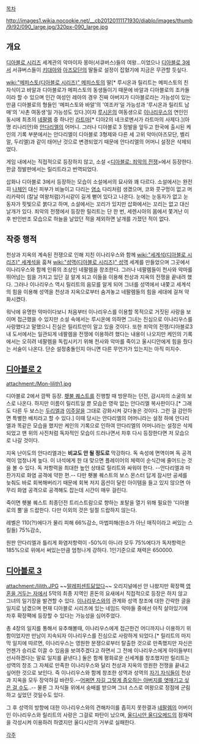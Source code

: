[[목차]]

http://images1.wikia.nocookie.net/__cb20120111171930/diablo/images/thumb/9/92/090_large.jpg/320px-090_large.jpg

== 개요 ==
[[디아블로 시리즈]] 세계관의 악마이자 몽마(서큐버스)들의 여왕...이었으나 [[디아블로 3]]에서 서큐버스들이 [[키대아]]와 [[아즈모단]]의 딸들로 설정이 잡혔기에 지금은 무관할 듯싶다.

[[wiki:"메피스토(디아블로 시리즈)" 메피스토]]의 딸[* 루시온과 릴리트는 메피스토의 친자식이고 바알과 디아블로가 메피스토의 동생들이기 때문에 바알과 디아블로의 조카들이라 할 수 있으며 인간 여성인 레아의 경우 진짜 아버지가 디아블로라는 가능성이 있는 만큼 디아블로의 형들인 '메피스토와 바알'의 '여조카'일 가능성과 '루시온과 릴리트 남매'의 '사촌 여동생'일 가능성도 있다.]이자 [[루시온]]의 여동생으로 [[이나리우스]]의 연인인 동시에 최초의 [[네팔렘]] 중 하나인 [[라트마]][* 디아2의 네크로멘서가 라트마의 사제다.](아명 리나리안)와 [[안다리엘]]의 어머니. 그러나 디아블로 3 정발을 앞두고 한국에 출시된 케인의 기록 부분에서는 안다리엘이 디아블로 3형제와 다른 세 고위 악마(아즈모단, 벨리알, 두리엘)과 같이 태어난 것으로 변경되었기 때문에 안다리엘의 어머니 설정은 삭제되었다.

게임 내에서는 직접적으로 등장하지 않고, 소설 <[[디아블로: 죄악의 전쟁]]>에서 등장한다. 한글 정발판에서는 릴리트라고 번역되었다.

삽화나 디아블로 3에서 등장하는 모습이 소설에서의 묘사와 꽤 다르다. 소설에서는 완전히 [[나체]]인 대신 피부가 비늘이고 다리는 [[염소]] 다리처럼 생겼으며, 코와 콧구멍이 없고 머리카락이 (칼날 여왕처럼)가시같이 길게 뻗어 있다고 나온다. 눈에는 눈동자가 없고 눈동자가 핏빛으로 붉다고 하며, 소설에서는 꼬리가 있지만 삽화에서는 꼬리는 없고 대신 날개가 있다. 죄악의 전쟁에서 등장한 릴리트는 단 한 번, 세렌시아의 몸에서 쫓겨난 이후 반인반조 모습으로 하늘을 날았던 적을 제외하면 날개를 가졌던 적이 없다.

== 작중 행적 ==
천상과 지옥의 계속된 전쟁으로 인해 지친 이나리우스와 함께 [[wiki:"세계석(디아블로 시리즈)" 세계석]]을 훔쳐 [[wiki:"성역(디아블로 시리즈)" 성역]] 세계를 만들었으며 그곳에서 이나리우스와 함께 인류의 조상인 네팔렘을 창조한다. 그러나 네팔렘들이 천사와 악마를 뛰어넘는 힘을 가지고 있단 걸 알게 되고 이들을 이용해 천상과 지옥의 전쟁을 끝내려 했다. 그러나 이나리우스 역시 릴리트의 음모를 알게 되어 그녀를 성역에서 내쫓고 세계석의 힘을 이용해 성역을 천상과 지옥으로부터 숨겨놓고 네팔렘들의 힘을 세대에 걸쳐 약화시켰다.

워낙에 유명한 악마이다보니 처음부터 이나리우스를 이용할 목적으로 거짓된 사랑을 보이며 접근했을 수 있지만 소설 속에서는 루시온에 의하면 그녀는 진심으로 이나리우스를 사랑했다고 말했으니 진실은 릴리트만이 알고 있을 것이다. 또한 죄악의 전쟁/디아블로3 내 도서에서는 일관되게 네팔렘을 전쟁에 이용하려 했다는 내용이 나오지만 케인의 기록에서는 오히려 네팔렘을 독립시키기 위해 천사와 악마를 죽이고 울시디안에게 힘을 줬다는 서술이 나온다. 단순 설정충돌인지 아니면 다른 무언가가 있는지는 아직 미지수.

== [[디아블로 2]] ==
attachment:/Mon-lilith1.jpg

디아블로 2에서 깜짝 등장. [[횃불 퀘스트]]를 진행할 때 방문하는 던전, 감시자의 소굴의 보스로 나온다. 하지만 이름이 릴리트일 뿐 모습은 영락 없는 안다리엘 복사판이다.[* 그래도 다른 두 보스는 [[두리엘]]과 [[이주알]]을 그대로 강화시켜 갖다놓은 것이다. 그런 걸 감안하면 특별한 배치라고 할 수 있다.] 이때 당시는 안다리엘의 어머니라는 설정 하에 안다리엘과 똑같은 모습을 했지만 케인의 기록으로 인하여 안다리엘의 어머니라는 설정은 삭제되었고 맨 위의 사진처럼 독자적인 모습이 드러나면서 차후 다시 등장한다면 저 모습으로 나갈 것이다.

지옥 난이도의 안다리엘과는 '''비교도 안 될 정도로''' 막강하다. 독 속성에 면역이며 독 공격력이 엄청나게 높다. 이 녀석에게 한 대 맞으면 플레이어의 체력이 순식간에 줄어드는 것을 볼 수 있다. 독 저항력을 최대한 높인 상태로 릴리트와 싸워야 한다. --안다리엘과 마찬가지로 화염 공격에 약한 편.-- 다만 횃불 퀘스트의 보스 몬스터 답게 잠시만 공세를 늦춰도 바로 회복해버리기 때문에 회복 저지 옵션이 달린 아이템을 들고 있지 않으면 아무리 화염 공격으로 공격해도 잡는데 시간이 매우 걸린다.

죽이면 횃불 퀘스트 최종던전 트리스트람으로 향하는 포탈을 열기 위해 필요한 '디아블로의 뿔'을 드랍한다. 다만 이외의 것은 일절 드랍하지 않는다.


레벨은 110(?!)에다가 물리 피해 66%감소, 마법피해(원소가 아닌 매직이라고 써있는 스킬들) 75%감소, 

원판 안다리엘과 틀리게 화염저항력이 -50%이 아니라 모두 75%에다가 독저항력은 185%으로 위에서 써있는만큼 엄청나게 강하다. 1인기준으로 채력은 650000.
== [[디아블로 3]] ==
attachment:/lilith.JPG
~~[[말레피센트]]닮았다~~
오리지널에선 안 나왔지만 확장팩 [[영혼을 거두는 자]]에서 5막의 최종 지역인 혼돈의 요새에서 직접적으로 등장은 하지 않고 그녀의 일기장을 발견할 수 있다. [[이나리우스]]와의 관계와 성역 창조에 대한 간략한 글을 일지로 남겼으며 현재 디아블로 시리즈에 있는 네임드 악마들 중에선 아직 살아있기에 차후 확장팩에 등장할 수 있다는 가능성을 심어주었다.

총 4장의 일지를 통해서 유추해볼때, 이나리우스에게 접근한건 어디까지나 이용하기 위함이었지만 만남이 지속되자 이나리우스를 진심으로 사랑하게 되었다.[* 릴리트의 마지막 일지에 따르면, 이나리우스는 영원한 분쟁으로부터 탈출한 것으로 만족했지만 자신은 언젠가 승리로 이끌 수 있음을 보여주겠다고 하면서 그 전에 이나리우스에게 아이들부터 선사하겠다는 말로 일지를 끝낸다.] 둘은 함께 평화로운 신세계를 창조했지만 릴리트는 성역의 창조 그 자체로 만족한 이나리우스와 달리 천상과 지옥의 영원한 전쟁을 끝내고 싶어한 것으로 보인다. 즉 이나리우스와 함께 창조한 성역과 성역의 [[네팔렘|자기 자식들]]이 천상과 지옥을 모두 장악하길 바란듯.--[[메피스토(디아블로)|어쩌면 자길 그렇게 증오하는 아버지를 엿매기고 싶은 걸 수도]]..-- 물론 그 자식들 위에서 숭배를 받으며 그녀 스스로 여왕으로 정점에 군림하고 싶었던 것일수도 있다.

그 후 성역의 방향에 대한 이나리우스와의 견해차이를 좁히지 못한결과 [[네팔렘]]의 어버이인 이나리우스와 릴리트의 사랑은 그걸로 파탄이 났으며, [[울디시안 울디오메드]]의 잠재력을 각성시켜 이용하려 하였지만 울디시안의 거부로 실패한다.

[[각주]]

